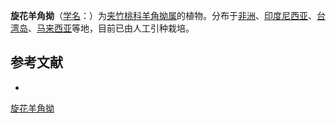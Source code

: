 {{Speciesbox
| name = 旋花羊角拗
| status = 
| status_system = 
| image = Climbing Oleander(Strophanthus gratus) 12.jpg
| genus = Strophanthus
| species = gratus
| authority = (Wall. et Hook. ex Benth.) Baill.
}}

'''旋花羊角拗'''（[[学名|学名]]：{{lang|la|''Strophanthus gratus''}}）为[[夹竹桃科|夹竹桃科]][[羊角拗属|羊角拗属]]的植物。分布于[[非洲|非洲]]、[[印度尼西亚|印度尼西亚]]、[[台湾岛|台湾岛]]、[[马来西亚|马来西亚]]等地，目前已由人工引种栽培。

== 参考文献 ==
<div class="references-small">
* {{cite web| url =http://www.bioinfo.cn/db05/KmzwSpecies.php?action=view&id=446| title =旋花羊角拗| work =《中国高等植物数据库全库》| publisher =中国科学院微生物研究所| author =昆明植物研究所| accessdate =2009-02-21| deadurl =yes| archiveurl =https://web.archive.org/web/20160305073734/http://www.bioinfo.cn/db05/KmzwSpecies.php?action=view&id=446| archivedate =2016-03-05}}
</div>
{{Taxonbar|from=Q2705512}}

[[Category:羊角拗属|旋花羊角拗]]


{{植物小作品}}